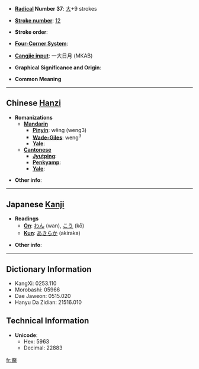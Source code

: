 * '''[[Wiktionary:Chinese radical index| Radical]] Number 37''': [[Wiktionary:Chinese radical index 大|大]]+9 strokes

* '''[[Wiktionary:Chinese total strokes index|Stroke number]]''': [[Wiktionary:Chinese total strokes index 12|12]]

* '''Stroke order''': 

* '''[[Wiktionary:Chinese four corner index|Four-Corner System]]''': 

* '''[[Wiktionary:Chinese Cangjie index|Cangjie input]]''': 一大日月 (MKAB)

* '''Graphical Significance and Origin''': 

* '''Common Meaning'''

----

== Chinese [[Hanzi]] ==

* '''Romanizations'''
** '''[[Mandarin]]'''
*** '''[[Pinyin]]''': wěng (weng3)
*** '''[[Wade-Giles]]''': weng<sup>3</sup>
*** '''[[Yale]]''': 
** '''[[Cantonese]]'''
*** '''[[Jyutping]]''':
*** '''[[Penkyamp]]''': 
*** '''[[Yale]]''': 

* '''Other info''': 

----

== Japanese [[Kanji]] ==

* '''Readings'''
** '''[[On]]''': [[わん]] (wan), [[こう]] (kō)
** '''[[Kun]]''': [[あきらか]] (akiraka)

* '''Other info''':  

----

== Dictionary Information ==

* KangXi: 0253.110
* Morobashi: 05966
* Dae Jaweon: 0515.020
* Hanyu Da Zidian: 21516.010

== Technical Information ==

* '''Unicode''':
** Hex: 5963
** Decimal: 22883

[[fr:奣]]